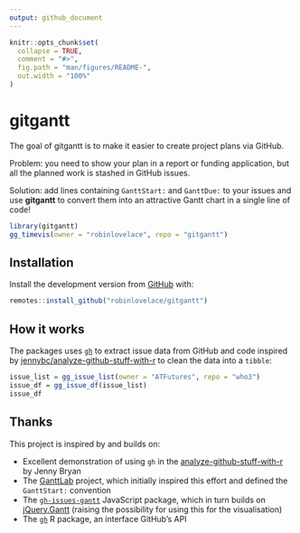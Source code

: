 ```yaml
---
output: github_document
---
```


<!-- README.md is generated from README.Rmd. Please edit that file -->

```r
knitr::opts_chunk$set(
  collapse = TRUE,
  comment = "#>",
  fig.path = "man/figures/README-",
  out.width = "100%"
)
```

# gitgantt

<!-- badges: start -->
<!-- badges: end -->

The goal of gitgantt is to make it easier to create project plans via GitHub.

Problem: you need to show your plan in a report or funding application, but all the planned work is stashed in GitHub issues.

Solution: add lines containing `GanttStart: ` and `GanttDue: ` to your issues and use **gitgantt** to convert them into an attractive Gantt chart in a single line of code!

```r
library(gitgantt)
gg_timevis(owner = "robinlovelace", repo = "gitgantt")
```

## Installation

<!-- You can install the released version of gitgantt from [CRAN](https://CRAN.R-project.org) with: -->

<!-- ``` r -->
<!-- install.packages("gitgantt") -->
<!-- ``` -->

Install the development version from [GitHub](https://github.com/) with:

``` r
remotes::install_github("robinlovelace/gitgantt")
```

## How it works

The packages uses [`gh`]() to extract issue data from GitHub and code inspired by [jennybc/analyze-github-stuff-with-r](https://github.com/jennybc/analyze-github-stuff-with-r) to clean the data into a `tibble`:

```r
issue_list = gg_issue_list(owner = "ATFutures", repo = "who3")
issue_df = gg_issue_df(issue_list)
issue_df
```

## Thanks

This project is inspired by and builds on:

- Excellent demonstration of using `gh` in the [analyze-github-stuff-with-r](https://github.com/jennybc/analyze-github-stuff-with-r) by Jenny Bryan
- The [GanttLab](https://www.ganttlab.org/) project, which initially inspired this effort and defined the `GanttStart: ` convention
- The [`gh-issues-gantt`](https://github.com/neyric/gh-issues-gantt) JavaScript package, which in turn builds on [jQuery.Gantt](http://taitems.github.com/jQuery.Gantt/) (raising the possibility for using this for the visualisation)
- The [`gh`](https://github.com/r-lib/gh) R package, an interface GitHub's API
